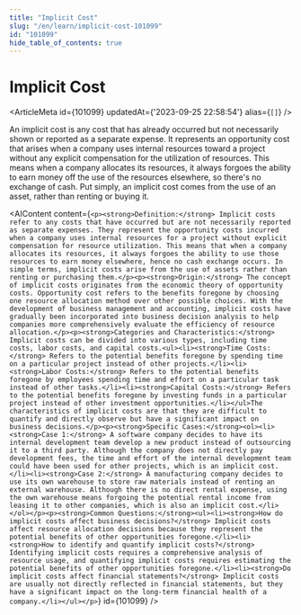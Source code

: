 ```yaml
---
title: "Implicit Cost"
slug: "/en/learn/implicit-cost-101099"
id: "101099"
hide_table_of_contents: true
---
```



# Implicit Cost

<ArticleMeta id={101099} updatedAt={'2023-09-25 22:58:54'} alias={`[]`} />
<div className='border-solid border-b border-t-0 my-4 border-[var(--ifm-color-gray-300)]' />

An implicit cost is any cost that has already occurred but not necessarily shown or reported as a separate expense. It represents an opportunity cost that arises when a company uses internal resources toward a project without any explicit compensation for the utilization of resources. This means when a company allocates its resources, it always forgoes the ability to earn money off the use of the resources elsewhere, so there's no exchange of cash. Put simply, an implicit cost comes from the use of an asset, rather than renting or buying it.

<AIContent content={`<p><strong>Definition:</strong> Implicit costs refer to any costs that have occurred but are not necessarily reported as separate expenses. They represent the opportunity costs incurred when a company uses internal resources for a project without explicit compensation for resource utilization. This means that when a company allocates its resources, it always forgoes the ability to use those resources to earn money elsewhere, hence no cash exchange occurs. In simple terms, implicit costs arise from the use of assets rather than renting or purchasing them.</p><p><strong>Origin:</strong> The concept of implicit costs originates from the economic theory of opportunity costs. Opportunity cost refers to the benefits foregone by choosing one resource allocation method over other possible choices. With the development of business management and accounting, implicit costs have gradually been incorporated into business decision analysis to help companies more comprehensively evaluate the efficiency of resource allocation.</p><p><strong>Categories and Characteristics:</strong> Implicit costs can be divided into various types, including time costs, labor costs, and capital costs.<ul><li><strong>Time Costs:</strong> Refers to the potential benefits foregone by spending time on a particular project instead of other projects.</li><li><strong>Labor Costs:</strong> Refers to the potential benefits foregone by employees spending time and effort on a particular task instead of other tasks.</li><li><strong>Capital Costs:</strong> Refers to the potential benefits foregone by investing funds in a particular project instead of other investment opportunities.</li></ul>The characteristics of implicit costs are that they are difficult to quantify and directly observe but have a significant impact on business decisions.</p><p><strong>Specific Cases:</strong><ol><li><strong>Case 1:</strong> A software company decides to have its internal development team develop a new product instead of outsourcing it to a third party. Although the company does not directly pay development fees, the time and effort of the internal development team could have been used for other projects, which is an implicit cost.</li><li><strong>Case 2:</strong> A manufacturing company decides to use its own warehouse to store raw materials instead of renting an external warehouse. Although there is no direct rental expense, using the own warehouse means forgoing the potential rental income from leasing it to other companies, which is also an implicit cost.</li></ol></p><p><strong>Common Questions:</strong><ul><li><strong>How do implicit costs affect business decisions?</strong> Implicit costs affect resource allocation decisions because they represent the potential benefits of other opportunities foregone.</li><li><strong>How to identify and quantify implicit costs?</strong> Identifying implicit costs requires a comprehensive analysis of resource usage, and quantifying implicit costs requires estimating the potential benefits of other opportunities foregone.</li><li><strong>Do implicit costs affect financial statements?</strong> Implicit costs are usually not directly reflected in financial statements, but they have a significant impact on the long-term financial health of a company.</li></ul></p>`} id={101099} />
